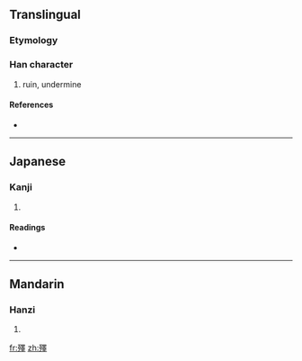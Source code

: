 ==Translingual==

===Etymology===
{{Han compound|歺|睪|c1=s|c2=p|ls=psc}}

===Han character===
{{Han char|rn=78|rad=歹|as=13|sn=17|four=|canj=一弓田中十 (MNWLJ)}}

# ruin, undermine

====References====
* {{Han ref|kx=0583.320|dkj=16584|dj=0976.170|hdz=21395.100|uh=6BAC|ud=27564}}

----

==Japanese==

===Kanji===
{{ja-kanji|grade=|rs=歹13}}

# {{defn|Japanese}}

====Readings====
* {{ja-readings|on=[[と]] (to), [[つ]] (tsu)|kun=[[やぶれる]] (yabureru), [[やぶる]] (yaburu)}}

----

==Mandarin==

===Hanzi===
{{cmn-hanzi|pin=[[dù]] ([[du4]])|wg=tu<sup>4</sup>}}

# {{defn|Mandarin}}

[[fr:殬]]
[[zh:殬]]